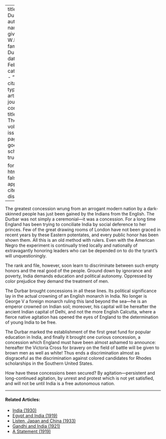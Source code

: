 
---
title: 'The Durbar'
author:
  - name:
      given: W.E.B.
      family: Du Bois
date: Feb. 1912
categories: 
  - ""
citation: 
  type: article-journal
  container-title: The Crisis
  volume: 3
  issue: 4
  page: 156
google-scholar: true

format:
  html:
    toc: false
    appendix-cite-as: display
---



The greatest concession wrung from an arrogant modern nation by a dark-skinned people has just been gained by the Indians from the English. The Durbar was not simply a ceremonial---it was a concession. For a long time England has been trying to conciliate India by social deference to her princes. Few of the great drawing rooms of London have not been graced in recent years by these Eastern potentates, and every public honor has been shown them. All this is an old method with rulers. Even with the American Negro the experiment is continually tried locally and nationally of extravagantly honoring leaders who can be depended on to do the tyrant's will unquestioningly.

The rank and file, however, soon learn to discriminate between such empty honors and the real good of the people. Ground down by ignorance and poverty, India demands education and political autonomy. Oppressed by color prejudice they demand the treatment of men.

The Durbar brought concessions in all these lines. Its political significance lay in the actual crowning of an English monarch in India. No longer is George V a foreign monarch ruling this land beyond the sea---he is an emperor crowned on Indian soil; moreover, his capital will be hereafter the ancient Indian capital of Delhi, and not the more English Calcutta, where a fierce native agitation has opened the eyes of England to the determination of young India to be free.

The Durbar marked the establishment of the first great fund for popular education in India, and finally it brought one curious concession, a concession which England must have been almost ashamed to announce: hereafter the Victoria Cross for bravery on the field of battle will be given to brown men as well as white! Thus ends a discrimination almost as disgraceful as the discrimination against colored candidates for Rhodes scholarships in the Southern United States.

How have these concessions been secured? By agitation---persistent and long-continued agitation, by unrest and protest which is not yet satisfied, and will not be until India is a free autonomous nation.

<!-- Similar articles start here -->
<div  class="clear-wrap"></div>
<hr>
#### Related Articles:

* [India (1930)](/Volumes/37/08/india.html)
* [Egypt and India (1919)](/Volumes/18/02/egypt_and_india.html)
* [Listen, Japan and China (1933)](/Volumes/40/01/listen_japan_and_china.html)
* [Gandhi and India (1921)](/Volumes/23/05/india_and_gandhi.html)
* [A Statement (1919)](/Volumes/19/01/statement.html)

<!-- Similar articles end here -->